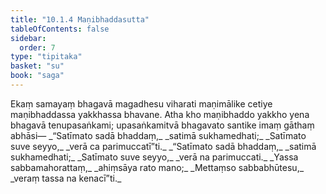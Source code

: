```yaml
---
title: "10.1.4 Maṇibhaddasutta"
tableOfContents: false
sidebar:
  order: 7
type: "tipitaka"
basket: "su"
book: "saga"
---
```



<DynamicBreadcrumb />

<Division number="238" book="saga" bookNo="12" page="210">

<Paragraph number="1465" book="saga">
Ekaṃ samayaṃ bhagavā magadhesu viharati maṇimālike cetiye maṇibhaddassa yakkhassa bhavane. Atha kho maṇibhaddo yakkho yena bhagavā tenupasaṅkami; upasaṅkamitvā bhagavato santike imaṃ gāthaṃ abhāsi—
</Paragraph>

<Paragraph number="1466" type="verses" book="saga">
_“Satīmato sadā bhaddaṃ,_  
_satimā sukhamedhati;_  
_Satīmato suve seyyo,_  
_verā ca parimuccatī”ti._  

</Paragraph>

<Paragraph number="1467" type="verses" book="saga">
_“Satīmato sadā bhaddaṃ,_  
_satimā sukhamedhati;_  
_Satīmato suve seyyo,_  
_verā na parimuccati._  

</Paragraph>

<Paragraph number="1468" type="verses" book="saga">
_Yassa sabbamahorattaṃ,_  
_ahiṃsāya rato mano;_  
_Mettaṃso sabbabhūtesu,_  
_veraṃ tassa na kenacī”ti._
</Paragraph>
</Division>